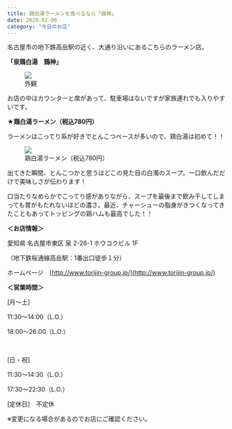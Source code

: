 ```yaml
---
title: 鶏白湯ラーメンを食べるなら「鶏神」
date: 2020-02-06
category: "今日のお店"
---
```


名古屋市の地下鉄高岳駅の近く、大通り沿いにあるこちらのラーメン店。

<strong>「泉鶏白湯　鶏神」</strong>

<figure><img src={require("./IMG_0232.jpg")} /><figcaption>外観</figcaption></figure>

お店の中はカウンターと席があって、駐車場はないですが家族連れでも入りやすいです。

<strong>★鶏白湯ラーメン（税込780円）</strong>

ラーメンはこってり系が好きでとんこつベースが多いので、鶏白湯は初めて！！

<figure><img src={require("./IMG_0231.jpg")} /><figcaption>鶏白湯ラーメン（税込780円）</figcaption></figure>

出てきた瞬間、とんこつかと思うほどこの見た目の白濁のスープ。一口飲んだだけで美味しさが伝わります！

口当たりなめらかでこってり感がありながら、スープを最後まで飲み干してしまっても胃がもたれないほどの濃さ。最近、チャーシューの脂身がきつくなってきたこともあってトッピングの鶏ハムも最高でした！！

<strong>＜お店情報＞<br/></strong>

愛知県 名古屋市東区 泉 2-26-1 ホウコクビル 1F<br/>

（地下鉄桜通線高岳駅：1番出口徒歩１分）

ホームページ　[http://www.torijin-group.jp/](<http://www.torijin-group.jp/>)

<strong>＜営業時間＞</strong>

[月～土]<br/>

11:30～14:00（L.O.）<br/>

18:00～26:00（L.O.）<br/>

<br/>

[日・祝]<br/>

11:30～14:30（L.O.）<br/>

17:30～22:30（L.O.）

[定休日]　不定休

※変更になる場合があるのでお店にご確認ください。




